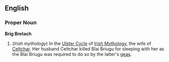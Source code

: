 ==English==

===Proper Noun===
'''Brig Bretach'''

#(''Irish mythology'') In the [[Ulster Cycle]] of [[Irish Mythology]], the wife of [[Celtchar]].  Her husband Celtchar killed Blaí Briugu for sleeping with her as the Blaí Briugu was required to do so by the latter's [[gea]]s.
